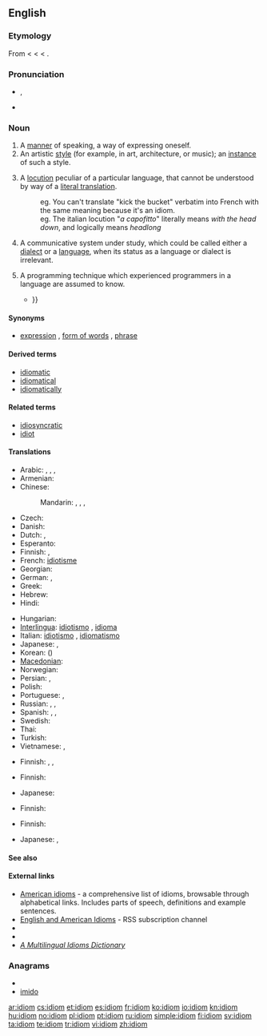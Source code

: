 ==English==

===Etymology===
From {{etyl|LL.}} {{term|idioma}} < {{etyl|grc}} {{term|ιδίωμα|sc=polytonic|tr=idioma||a peculiarity, property, a peculiar phraseology, idiom}} < {{term|ιδιοῦσθαι|tr=idiousthai||to make one's own, appropriate to oneself}} < {{term|ἴδιος||one's own, pertaining to oneself, private, personal, peculiar, separate|tr=idios|lang=grc|sc=polytonic}}.

===Pronunciation===
* {{a|UK}} {{IPA|/ˈɪd.i.əm/}}, {{SAMPA|/"id.i.@m/}}
*: {{audio|en-uk-idiom.ogg|Audio (GB)}}
* {{audio|En-us-idiom.ogg|Audio (US)}}

===Noun===
{{en-noun}}

# A [[manner]] of speaking, a way of expressing oneself.
# An artistic [[style]] (for example, in art, architecture, or music); an [[instance]] of such a style.
# {{linguistics}} A [[locution]] peculiar of a particular language, that cannot be understood by way of a [[literal translation]].
#: eg. You can't translate "kick the bucket" verbatim into French with the same meaning because it's an idiom.
#: eg. The italian locution "''a capofitto''" literally means ''with the head down'', and logically means ''headlong''
# {{linguistics}} A communicative system under study, which could be called either a [[dialect]] or a [[language]], when its status as a language or dialect is irrelevant.
# {{programming}} A programming technique which experienced programmers in a language are assumed to know.
#* {{quote-book|2005|Magnus Lie Hetland|Beginning Python: From Novice to Professional|page=100|isbn=159059519X
|passage=I have to use the same assignment and call to raw_input in two places. How can I avoid that? I can use the <tt>while True/break</tt> '''idiom''': {{...}}}}

====Synonyms====
* {{sense|phrase}} [[expression]] {{qualifier|loosely}}, [[form of words]] {{qualifier|loosely}}, [[phrase]] {{qualifier|loosely}}

====Derived terms====
* [[idiomatic]]
* [[idiomatical]]
* [[idiomatically]]

====Related terms====
* [[idiosyncratic]]
* [[idiot]]

====Translations====
{{trans-top|phrase that cannot be understood from its component words}}
* Arabic: {{Arab|[[اصطلاح|اِصْطِلاح]]}} {{IPAchar|(iṣṭalāħ)}} {{m}}, {{Arab|[[مصطلح|مُصْطَلَح]]}} {{IPAchar|(muṣṭálaħ)}} {{m}},  {{t|ar|اصطلاح|m|tr=iSTalaaH}},  {{t|ar|مصطلح|m|tr=muSTálaH}}
* Armenian: {{t-|hy|դարձված|tr=darjvaç}}
* Chinese:
*: Mandarin: {{t-|cmn|成語|sc=Hani}},  {{t-|cmn|成语|tr=chéngyǔ|sc=Hani}}, {{t|cmn|習慣用語|sc=Hani}},  {{t|cmn|习惯用语|tr=xíguàn yòngyǔ|sc=Hani}}
* Czech: {{t+|cs|idiom|m}}
* Danish: {{t-|da|idiom}}
* Dutch: {{t+|nl|idioom|n}}, {{t+|nl|taaleigen|n}}
* Esperanto: {{t-|eo|idiotismo|xs=Esperanto}}
* Finnish: {{t+|fi|idiomi}}, {{t-|fi|sanonta}}
* French: [[idiotisme]] {{m}}<!--these mean  the same as italian idiotismo and spanish idiotismo -->
* Georgian: {{t|ka|იდიომი|tr=idiomi|sc=Geor|xs=Georgian}}
* German: {{t+|de|Idiom|n}}, {{t+|de|Redewendung|f}}
* Greek: {{t+|el|ιδίωμα|n|tr=idíoma}}
* Hebrew: {{t-|he|מטבע לשון|m|tr=mitavah lashon}}
* Hindi: {{t|hi|मुहावरा|tr=muhāvarā|xs=Hindi}}
{{trans-mid}}
* Hungarian: {{t|hu|idióma}}
* [[Interlingua]]: [[idiotismo]]<!--this translates "phrase", "expression" rather than "idiom": [[expression#Interlingua|expression]]-->, [[idioma]]
* Italian: [[idiotismo]] {{m}}, [[idiomatismo]] {{m}}
* Japanese: {{t-|ja|熟語|tr=じゅくご, jukugo}}, {{t+|ja|成句|tr=せいく, seiku}}
* Korean: {{t|ko|숙어|tr=suk-eo}} ({{t-|ko|熟語}})
* [[Macedonian]]: {{t|mk|идиом|m|tr=idióm}}
* Norwegian: {{t+|no|idiom}}
* Persian: {{t|fa|اصطلاح|xs=Persian}},  {{t|fa|زبان زد ـ زبانزد|xs=Persian}}
* Polish: {{t+|pl|idiom|m}}
* Portuguese: {{t+|pt|idioma|m}}, {{t+|pt|expressão idiomática|f}}
* Russian: {{t+|ru|идиома|f|tr=idióma}}, {{t-|ru|идиоматический оборот|m|tr=idiomatíčeskij oborót}}, {{t-|ru|идиоматическое выражение|n|tr=idiomatíčeskoje vyražénije}}
* Spanish: {{t+|es|idiotismo|m}}, {{t-|es|idiomatismo|m}}, {{t-|es|modismo|m}}
* Swedish: {{t+|sv|idiom|n}}
* Thai: {{t|th|สำนวน|tr=sămnuan}}
* Turkish: {{t+|tr|deyim}}
* Vietnamese: {{t|vi|thành ngữ|xs=Vietnamese}},  {{t|vi|thổ ngữ|xs=Vietnamese}}
{{trans-bottom}}

{{trans-top|manner of speaking}}
* Finnish: {{t-|fi|puhetapa}}, {{t-|fi|puheenparsi}}, {{t+|fi|idiomi}}
{{trans-mid}}
{{trans-bottom}}

{{trans-top|distinct style of art, etc}}
* Finnish: {{t+|fi|käsiala}}
{{trans-mid}}
* Japanese: {{t|ja|様式|tr=ようしき, yōshiki}}
{{trans-bottom}}

{{trans-top|instance of such style}}
* Finnish: {{t-|fi|kädenjälki}}
{{trans-mid}}
{{trans-bottom}}

{{trans-top|linguistics: communicative system}}
* Finnish: {{t+|fi|kieli}}
{{trans-mid}}
* Japanese: {{t+|ja|方言|tr=ほうげん, hōgen}}, {{t|ja|訛り|tr=なまり, namari}}
{{trans-bottom}}

====See also====
{{TOC Glossary idioms}}

====External links====
* [http://www.sky-net-eye.com/eng/dictionary/english/idioms/american American idioms] - a comprehensive list of idioms, browsable through alphabetical links. Includes parts of speech, definitions and example sentences.
* [http://feedproxy.google.com/idiomatic English and American Idioms] - RSS subscription channel
* {{R:Webster 1913}}
* {{R:Century 1911}}
* [http://www.wikidioms.com ''A Multilingual Idioms Dictionary'']

===Anagrams===
* {{alphagram|diimo}}
* [[imido#English|imido]]

[[ar:idiom]]
[[cs:idiom]]
[[et:idiom]]
[[es:idiom]]
[[fr:idiom]]
[[ko:idiom]]
[[io:idiom]]
[[kn:idiom]]
[[hu:idiom]]
[[no:idiom]]
[[pl:idiom]]
[[pt:idiom]]
[[ru:idiom]]
[[simple:idiom]]
[[fi:idiom]]
[[sv:idiom]]
[[ta:idiom]]
[[te:idiom]]
[[tr:idiom]]
[[vi:idiom]]
[[zh:idiom]]